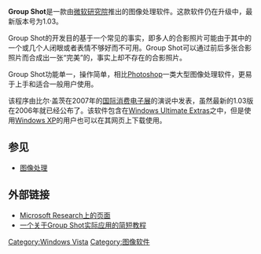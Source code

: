 {{Infobox_Software |
  name = Microsoft Research Group Shot |
  screenshot = |
  caption = |
  developer = Microsoft Research |
  latest_release_version = 1.03 |
  latest_release_date = 2006年9月20日 |
  operating_system = WinXP/WinVista 需.NET支持 |
  genre = 图像处理 |
  license = 专有 |
  website = [http://research.microsoft.com/projects/GroupShot/ Microsoft Research 页面] |
}}

'''Group Shot'''是一款由[[微软研究院|微软研究院]]推出的图像处理软件。这款软件仍在升级中，最新版本号为1.03。

Group Shot的开发目的基于一个常见的事实，即多人的合影照片可能由于其中的一个或几个人闭眼或者表情不够好而不可用。Group Shot可以通过前后多张合影照片而合成出一张“完美”的，事实上却不存在的合影照片。

Group Shot功能单一，操作简单，相比[[Photoshop|Photoshop]]一类大型图像处理软件，更易于上手和适合一般用户使用。

该程序由比尔·盖茨在2007年的[[国际消费电子展|国际消费电子展]]的演说中发表，虽然最新的1.03版在2006年就已经公布了。该软件包含在[[Windows_Ultimate_Extras|Windows Ultimate Extras]]之中，但是使用[[Windows_XP|Windows XP]]的用户也可以在其网页上下载使用。

== 参见 ==
*[[图像处理|图像处理]]
== 外部链接 ==
*[http://research.microsoft.com/projects/GroupShot/ Microsoft Research上的页面] {{Wayback|url=http://research.microsoft.com/projects/GroupShot/ |date=20081204091730 }}
*[http://sites.google.com/site/search255/software/microsoft-research-group-shot 一个关于Group Shot实际应用的简短教程] {{Wayback|url=http://sites.google.com/site/search255/software/microsoft-research-group-shot |date=20160920214027 }}

{{compu-stub}}

[[Category:Windows_Vista|Category:Windows Vista]]
[[Category:图像软件|Category:图像软件]]